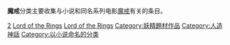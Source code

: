 {{NoteTA
|G1=LR
}}
'''魔戒'''分类主要收集与小说和同名系列电影[[魔戒|魔戒]]有关的条目。
{{Commonscat|The Lord of the Rings}}

[[Category:中土大陸書本|2]]
[[Category:奇幻小說改編電影|Lord of the Rings]]
[[Category:奇幻文學|Lord of the Rings]]
[[Category:妖精題材作品|Category:妖精題材作品]]
[[Category:人造神話|Category:人造神話]]
[[Category:以小说命名的分类‎|Category:以小说命名的分类‎]]